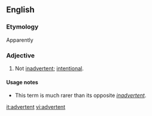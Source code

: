 ==English==
===Etymology===
Apparently {{back-form|inadvertent|nocap=1}}

===Adjective===
{{en-adj}}

# Not [[inadvertent]]; [[intentional]].

====Usage notes====
* This term is much rarer than its opposite ''[[inadvertent]]''.

[[it:advertent]]
[[vi:advertent]]